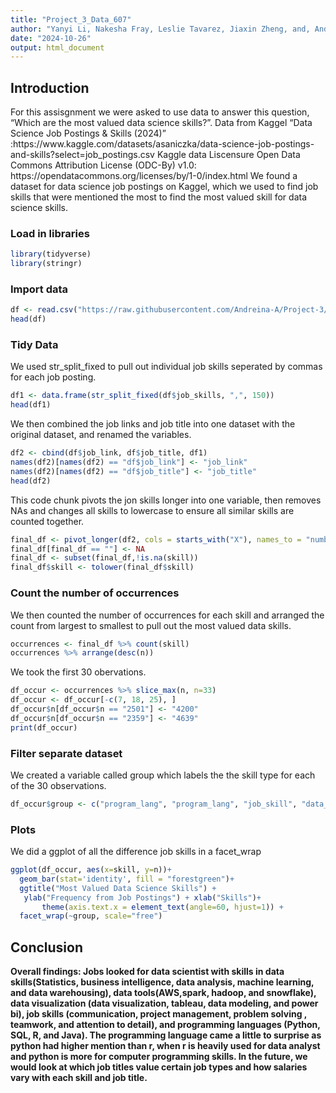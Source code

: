 ---
title: "Project_3_Data_607"
author: "Yanyi Li, Nakesha Fray, Leslie Tavarez, Jiaxin Zheng, and, Andreina Arias"
date: "2024-10-26"
output: html_document
---
## Introduction

For this assisgnment we were asked to use data to answer this question, “Which are the most valued data science skills?”.
Data from Kaggel "Data Science Job Postings & Skills (2024)" :https://www.kaggle.com/datasets/asaniczka/data-science-job-postings-and-skills?select=job_postings.csv Kaggle data Liscensure Open Data Commons Attribution License (ODC-By) v1.0: https://opendatacommons.org/licenses/by/1-0/index.html
We found a dataset for data science job postings on Kaggel, which we used to find job skills that were mentioned the most to find the most valued skill for data science skills.

### Load in libraries
```{r message=FALSE, warning=FALSE}
library(tidyverse)
library(stringr)
```


### Import data
```{r}
df <- read.csv("https://raw.githubusercontent.com/Andreina-A/Project-3/refs/heads/main/Data_merged.csv")
head(df)
```

### Tidy Data
We used str_split_fixed to pull out individual job skills seperated by commas for each job posting.
```{r}
df1 <- data.frame(str_split_fixed(df$job_skills, ",", 150))
head(df1)
```

We then combined the job links and job title into one dataset with the original dataset, and renamed the variables.
```{r}
df2 <- cbind(df$job_link, df$job_title, df1)
names(df2)[names(df2) == "df$job_link"] <- "job_link"
names(df2)[names(df2) == "df$job_title"] <- "job_title"
head(df2)
```

This code chunk pivots the jon skills longer into one variable, then removes NAs and changes all skills to lowercase to ensure all similar skills are counted together.
```{r}
final_df <- pivot_longer(df2, cols = starts_with("X"), names_to = "number", values_to = "skill")
final_df[final_df == ""] <- NA
final_df <- subset(final_df,!is.na(skill))
final_df$skill <- tolower(final_df$skill)
```

### Count the number of occurrences

We then counted the number of occurrences for each skill and arranged the count from largest to smallest to pull out the most valued data skills.
```{r}
occurrences <- final_df %>% count(skill)
occurrences %>% arrange(desc(n))
```

We took the first 30 obervations.
```{r}
df_occur <- occurrences %>% slice_max(n, n=33)
df_occur <- df_occur[-c(7, 18, 25), ]
df_occur$n[df_occur$n == "2501"] <- "4200"
df_occur$n[df_occur$n == "2359"] <- "4639"
print(df_occur)
```


### Filter separate dataset
We created a variable called group which labels the the skill type for each of the 30 observations.
```{r}
df_occur$group <- c("program_lang", "program_lang", "job_skill", "data_skill", "data_visual", "data_skill", "data_visual", "data_tools", "job_skill", "program_lang", "data_visual", "job_skill", "data_tools", "data_skill", "program_lang", "job_skill", "data_skill", "data_skill", "data_skill", "data_skill", "job_skill", "job_skill", "data_tools", "data_skill", "data_skill", "data_tools", "data_visual", "data_skill", "data_skill", "data_skill")
```

### Plots
We did a ggplot of all the difference job skills in a facet_wrap

```{r}
ggplot(df_occur, aes(x=skill, y=n))+
  geom_bar(stat='identity', fill = "forestgreen")+
  ggtitle("Most Valued Data Science Skills") +
   ylab("Frequency from Job Postings") + xlab("Skills")+
       theme(axis.text.x = element_text(angle=60, hjust=1)) +
  facet_wrap(~group, scale="free")
```

## Conclusion

**Overall findings: Jobs looked for data scientist with skills in data skills(Statistics, business intelligence, data analysis, machine learning, and data warehousing), data tools(AWS,spark, hadoop, and snowflake), data visualization (data visualization, tableau, data modeling, and power bi), job skills (communication, project management, problem solving , teamwork, and attention to detail), and programming languages (Python, SQL, R, and Java). The programming language came a little to surprise as python had higher mention than r, when r is heavily used for data analyst and python is more for computer programming skills. In the future, we would look at which job titles value certain job types and how salaries vary with each skill and job title.**

